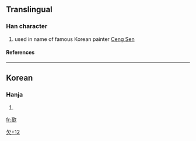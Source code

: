 ==Translingual==
===Han character===
{{Han char|rn=76|rad=欠|as=12|sn=16|four=|canj=廿口弓人 (TRNO)}}
# used in name of famous Korean painter [[w:Ceng Sen|Ceng Sen]]
====References====
{{Han ref|kx=0572.221|hdz=32152.111|uh=6B5A|ud=27482}}

----
==Korean==
===Hanja===
{{ko-hanja|hangeul=[[선]]|eumhun=|rv=seon|mr=sŏn|y=sen}}
# {{defn|Korean}}



[[Category:Korean-only CJKV Characters|欠+12]]

[[fr:歚]]